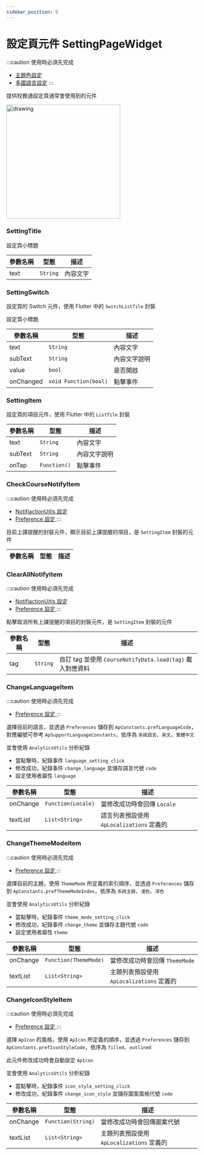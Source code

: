 ```yaml
---
sidebar_position: 9
---
```


# 設定頁元件 SettingPageWidget

:::caution 使用時必須先完成 
 - [主題色設定](../installation/theme)
 - [多國語言設定](../installation/localization)
:::

提供校務通設定頁通常會使用到的元件

 <img src="../../img/widgets/setting_page_widgets.jpg" alt="drawing" width="300"/>

### SettingTitle

設定頁小標題

| 參數名稱                         | 型態                             | 描述                             |
| ------------------------------- | ------------------------------- | ------------------------------- |
| text | `String` | 內容文字 |

### SettingSwitch

設定頁的 Switch 元件，使用 Flutter 中的 `SwitchListTile` 封裝

設定頁小標題

| 參數名稱                         | 型態                             | 描述                             |
| ------------------------------- | ------------------------------- | ------------------------------- |
| text | `String` | 內容文字 |
| subText | `String` | 內容文字說明 |
| value | `bool` | 是否開啟 |
| onChanged | `void Function(bool)` | 點擊事件 |

### SettingItem

設定頁的項目元件，使用 Flutter 中的 `ListTile` 封裝

| 參數名稱                         | 型態                             | 描述                             |
| ------------------------------- | ------------------------------- | ------------------------------- |
| text | `String` | 內容文字 |
| subText | `String` | 內容文字說明 |
| onTap | `Function()` | 點擊事件 |

### CheckCourseNotifyItem

:::caution 使用時必須先完成
 - [NotifiactionUitls 設定 ](../installation/local-notification)
 - [Preference 設定 ](../installation/shared-preferences)
:::

目前上課提醒的封裝元件，顯示目前上課提醒的項目，是 `SettingItem` 封裝的元件

| 參數名稱                         | 型態                             | 描述                             |
| ------------------------------- | ------------------------------- | ------------------------------- |

### ClearAllNotifyItem

:::caution 使用時必須先完成
 - [NotifiactionUitls 設定 ](../installation/local-notification)
 - [Preference 設定 ](../installation/shared-preferences)
:::

點擊取消所有上課提醒的項目的封裝元件，是 `SettingItem` 封裝的元件

| 參數名稱                         | 型態                             | 描述                             |
| ------------------------------- | ------------------------------- | ------------------------------- |
| tag | `String` | 自訂 tag 並使用 `CourseNotifyData.load(tag)` 載入對應資料 |

### ChangeLanguageItem

:::caution 使用時必須先完成
 - [Preference 設定 ](../installation/shared-preferences)
:::

選擇目前的語言，並透過 `Preferences` 儲存到 `ApConstants.prefLanguageCode`，對應編號可參考 `ApSupportLanguageConstants`，依序為 `系統語言`、`英文`、`繁體中文`

並會使用 `AnalyticsUtils` 分析紀錄
- 當點擊時，紀錄事件 `language_setting_click`
- 修改成功，紀錄事件 `change_language` 並儲存語言代號 `code`
- 設定使用者屬性 `language`

| 參數名稱                         | 型態                             | 描述                             |
| ------------------------------- | ------------------------------- | ------------------------------- |
| onChange | `Function(Locale)` | 當修改成功時會回傳 `Locale` |
| textList | `List<String>` | 語言列表預設使用 `ApLocalizations` 定義的 |

### ChangeThemeModeItem

:::caution 使用時必須先完成
 - [Preference 設定 ](../installation/shared-preferences)
:::

選擇目前的主題，使用 `ThemeMode` 所定義的索引順序，並透過 `Preferences` 儲存到 `ApConstants.prefThemeModeIndex`，依序為 `系統主題`、`淺色`、`深色`

並會使用 `AnalyticsUtils` 分析紀錄
- 當點擊時，紀錄事件 `theme_mode_setting_click`
- 修改成功，紀錄事件 `change_theme` 並儲存主題代號 `code`
- 設定使用者屬性 `theme`

| 參數名稱                         | 型態                             | 描述                             |
| ------------------------------- | ------------------------------- | ------------------------------- |
| onChange | `Function(ThemeMode)` | 當修改成功時會回傳 `ThemeMode` |
| textList | `List<String>` | 主題列表預設使用 `ApLocalizations` 定義的 |

### ChangeIconStyleItem

:::caution 使用時必須先完成
 - [Preference 設定 ](../installation/shared-preferences)
:::

選擇 `ApIcon` 的風格，使用 `ApIcon` 所定義的順序，並透過 `Preferences` 儲存到 `ApConstants.prefIconStyleCode`，依序為 `filled`、`outlined`

此元件修改成功時會自動設定 `ApIcon` 

並會使用 `AnalyticsUtils` 分析紀錄
- 當點擊時，紀錄事件 `icon_style_setting_click`
- 修改成功，紀錄事件 `change_icon_style` 並儲存圖案風格代號 `code`

| 參數名稱                         | 型態                             | 描述                             |
| ------------------------------- | ------------------------------- | ------------------------------- |
| onChange | `Function(String)` | 當修改成功時會回傳圖案代號 |
| textList | `List<String>` | 主題列表預設使用 `ApLocalizations` 定義的 |